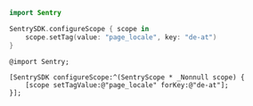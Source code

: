 ```swift {tabTitle:"Swift"}
import Sentry

SentrySDK.configureScope { scope in
    scope.setTag(value: "page_locale", key: "de-at")
}
```

```objc {tabTitle:"Objective-C"}
@import Sentry;

[SentrySDK configureScope:^(SentryScope * _Nonnull scope) {
    [scope setTagValue:@"page_locale" forKey:@"de-at"];
}];
```

